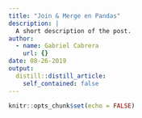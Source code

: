 ```yaml
---
title: "Join & Merge en Pandas"
description: |
  A short description of the post.
author:
  - name: Gabriel Cabrera
    url: {}
date: 08-26-2019
output:
  distill::distill_article:
    self_contained: false
---
```


```r
knitr::opts_chunk$set(echo = FALSE)
```


